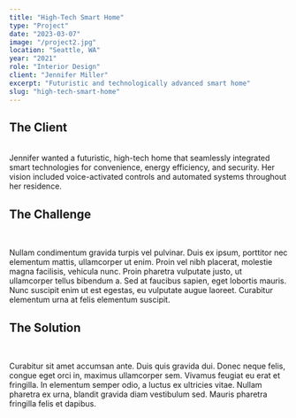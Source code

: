 ```yaml
---
title: "High-Tech Smart Home"
type: "Project"
date: "2023-03-07"
image: "/project2.jpg"
location: "Seattle, WA"
year: "2021"
role: "Interior Design"
client: "Jennifer Miller"
excerpt: "Futuristic and technologically advanced smart home"
slug: "high-tech-smart-home"
---
```


## **The Client**
<br/>
Jennifer wanted a futuristic, high-tech home that seamlessly integrated smart technologies for convenience, energy efficiency, and security. Her vision included voice-activated controls and automated systems throughout her residence.
<br/>

## **The Challenge**
<br/>

Nullam condimentum gravida turpis vel pulvinar. Duis ex ipsum, porttitor nec elementum mattis, ullamcorper ut enim. Proin vel nibh placerat, molestie magna facilisis, vehicula nunc. Proin pharetra vulputate justo, ut ullamcorper tellus bibendum a. Sed at faucibus sapien, eget lobortis mauris. Nunc suscipit enim ut est egestas, eu vulputate augue laoreet. Curabitur elementum urna at felis elementum suscipit.
<br/>

## **The Solution**
<br/>

Curabitur sit amet accumsan ante. Duis quis gravida dui. Donec neque felis, congue eget orci in, maximus ullamcorper sem. Vivamus feugiat eu erat et fringilla. In elementum semper odio, a luctus ex ultricies vitae. Nullam pharetra ex urna, blandit gravida diam vestibulum sed. Mauris pharetra fringilla felis et dapibus.
